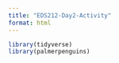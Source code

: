 ```yaml
---
title: "EDS212-Day2-Activity"
format: html
---
```


```r
library(tidyverse)
library(palmerpenguins)
```
